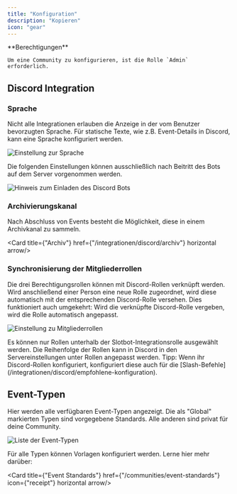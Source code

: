 ```yaml
---
title: "Konfiguration"
description: "Kopieren"
icon: "gear"
---
```


<Info>
	**Berechtigungen**

	Um eine Community zu konfigurieren, ist die Rolle `Admin` erforderlich.
</Info>

## Discord Integration

### Sprache

Nicht alle Integrationen erlauben die Anzeige in der vom Benutzer bevorzugten Sprache. Für statische Texte, wie z.B. Event-Details in Discord, kann eine Sprache konfiguriert werden.

![Einstellung zur Sprache](/images/communities/konfiguration/Slotbot-Guild-Language.png)

Die folgenden Einstellungen können ausschließlich nach Beitritt des Bots auf dem Server vorgenommen werden.

![Hinweis zum Einladen des Discord Bots](/images/communities/konfiguration/Slotbot-Guild-MissingInvite.png)

### Archivierungskanal

Nach Abschluss von Events besteht die Möglichkeit, diese in einem Archivkanal zu sammeln.

<Card title={"Archiv"} href={"/integrationen/discord/archiv"} horizontal arrow/>

### Synchronisierung der Mitgliederrollen

Die drei Berechtigungsrollen können mit Discord-Rollen verknüpft werden. Wird anschließend einer Person eine neue Rolle zugeordnet, wird diese automatisch mit der entsprechenden Discord-Rolle versehen. Dies funktioniert auch umgekehrt: Wird die verknüpfte Discord-Rolle vergeben, wird die Rolle automatisch angepasst.

![Einstellung zu Mitgliederrollen](/images/communities/konfiguration/Slotbot-Guild-RoleSync.png)

<Info>
	Es können nur Rollen unterhalb der Slotbot-Integrationsrolle ausgewählt werden. Die Reihenfolge der Rollen kann in
	Discord in den Servereinstellungen unter Rollen angepasst werden.
</Info>

<Tip>
	Tipp: Wenn ihr Discord-Rollen konfiguriert, konfiguriert diese auch für die
	[Slash-Befehle](/integrationen/discord/empfohlene-konfiguration).
</Tip>

## Event-Typen

Hier werden alle verfügbaren Event-Typen angezeigt. Die als "Global" markierten Typen sind vorgegebene Standards. Alle anderen sind privat für deine Community.

![Liste der Event-Typen](/images/communities/konfiguration/Slotbot-Guild-EventTypes.png)

Für alle Typen können Vorlagen konfiguriert werden. Lerne hier mehr darüber:

<Card title={"Event Standards"} href={"/communities/event-standards"} icon={"receipt"} horizontal arrow/>
